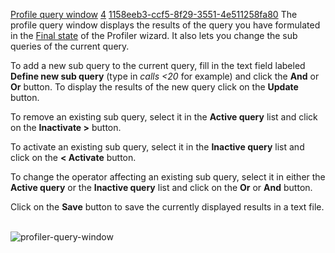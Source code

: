 [[Property:title|Profile query window]]
[[Property:weight|4]]
[[Property:uuid|1158eeb3-ccf5-8f29-3551-4e511258fa80]]
The profile query window displays the results of the query you have formulated in the [[Select the information you need and formulate your query|Final state]]  of the Profiler wizard. It also lets you change the sub queries of the current query. 

To add a new sub query to the current query, fill in the text field labeled '''Define new sub query''' (type in ''calls <20'' for example) and click the '''And''' or '''Or''' button. To display the results of the new query click on the '''Update''' button. 

To remove an existing sub query, select it in the '''Active query''' list and click on the '''Inactivate >''' button. 

To activate an existing sub query, select it in the '''Inactive query''' list and click on the '''< Activate''' button. 

To change the operator affecting an existing sub query, select it in either the '''Active query''' or the '''Inactive query''' list and click on the '''Or''' or '''And''' button. 

Click on the '''Save''' button to save the currently displayed results in a text file. 

{{tip|To visualize the result in Microsoft Excel or any other spreadsheet, select the entire text (except the first three lines where the Execution Profile file is specified), copy it and then paste it into Excel. }}
<br/>
[[Image:profiler-query-window]]  <br/>

{{seealso|<br/>
[[Profiling|How to profile a system]]  }}




